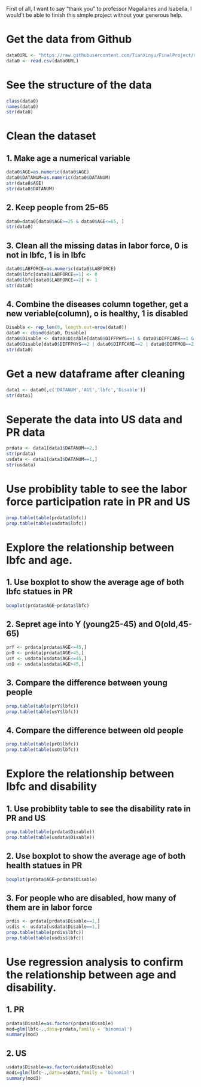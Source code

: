 First of all, I want to say "thank you" to professor Magallanes and Isabella, I would't be able to finish this simple project without your generous help.

# Get the data from Github
```r
data0URL <- "https://raw.githubusercontent.com/TianXinyu/FinalProject/master/usa_00003.csv"
data0 <- read.csv(data0URL)
```

# See the structure of the data
```r
class(data0)
names(data0)
str(data0)
```

# Clean the dataset
## 1. Make age a numerical variable
```r
data0$AGE=as.numeric(data0$AGE)
data0$DATANUM=as.numeric(data0$DATANUM)
str(data0$AGE)
str(data0$DATANUM)
```

## 2. Keep people from 25-65
```r
data0=data0[data0$AGE>=25 & data0$AGE<=65, ]
str(data0)
```

## 3. Clean all the missing datas in labor force, 0 is not in lbfc, 1 is in lbfc
```r
data0$LABFORCE=as.numeric(data0$LABFORCE)
data0$lbfc[data0$LABFORCE==1] <- 0
data0$lbfc[data0$LABFORCE==2] <- 1
str(data0)
```

## 4. Combine the diseases column together, get a new veriable(column), o is healthy, 1 is disabled
```r
Disable <- rep_len(0, length.out=nrow(data0))
data0 <- cbind(data0, Disable)
data0$Disable <- data0$Disable[data0$DIFFPHYS==1 & data0$DIFFCARE==1 & data0$DIFFMOB==1 & data0$DIFFSENS==1 & data0$DIFFEYE==1 & data0$DIFFHEAR==1] <-0
data0$Disable[data0$DIFFPHYS==2 | data0$DIFFCARE==2 | data0$DIFFMOB==2 |  data0$DIFFSENS==2 | data0$DIFFEYE==2 |  data0$DIFFHEAR==2] <-1
str(data0)
```

# Get a new dataframe after cleaning
```r
data1 <- data0[,c('DATANUM','AGE','lbfc','Disable')]
str(data1)
```

# Seperate the data into US data and PR data
```r
prdata <- data1[data1$DATANUM==2,]
str(prdata)
usdata <- data1[data1$DATANUM==1,]
str(usdata)
```

# Use probiblity table to see the labor force participation rate in PR and US
```r
prop.table(table(prdata$lbfc))
prop.table(table(usdata$lbfc))
```

# Explore the relationship between lbfc and age.
## 1. Use boxplot to show the average age of both lbfc statues in PR
```r
boxplot(prdata$AGE~prdata$lbfc)
```

## 2. Sepret age into Y (young25-45) and O(old,45-65)
```r
prY <- prdata[prdata$AGE<=45,]
prO <- prdata[prdata$AGE>45,]
usY <- usdata[usdata$AGE<=45,]
usO <- usdata[usdata$AGE>45,]
```

## 3. Compare the difference between young people
```r
prop.table(table(prY$lbfc))
prop.table(table(usY$lbfc))
```

## 4. Compare the difference between old people
```r
prop.table(table(prO$lbfc))
prop.table(table(usO$lbfc))
```

# Explore the relationship between lbfc and disability
## 1. Use probiblity table to see the disability rate in PR and US
```r
prop.table(table(prdata$Disable))
prop.table(table(usdata$Disable))
```

## 2. Use boxplot to show the average age of both health statues in PR
```r
boxplot(prdata$AGE~prdata$Disable)
```

## 3. For people who are disabled, how many of them are in labor force
```r
prdis <- prdata[prdata$Disable==1,]
usdis <- usdata[usdata$Disable==1,]
prop.table(table(prdis$lbfc))
prop.table(table(usdis$lbfc))
```

# Use regression analysis to confirm the relationship between age and disability.
## 1. PR
```r
prdata$Disable=as.factor(prdata$Disable)
mod=glm(lbfc~.,data=prdata,family = 'binomial')
summary(mod)
```

## 2. US
```r
usdata$Disable=as.factor(usdata$Disable)
mod1=glm(lbfc~.,data=usdata,family = 'binomial')
summary(mod1)
```
